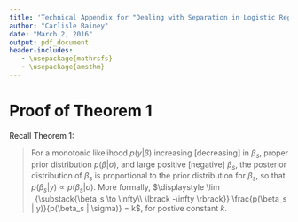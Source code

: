 ```yaml
---
title: 'Technical Appendix for "Dealing with Separation in Logistic Regression Models"'
author: "Carlisle Rainey"
date: "March 2, 2016"
output: pdf_document
header-includes:
   - \usepackage{mathrsfs}
   - \usepackage{amsthm}
---
```


# Proof of Theorem 1

Recall Theorem 1:

> For a monotonic likelihood $p(y | \beta)$ increasing [decreasing] in $\beta_s$, proper prior distribution $p(\beta | \sigma)$, and large positive [negative] $\beta_s$, the posterior distribution of $\beta_s$ is proportional to the prior distribution for $\beta_s$, so that $p(\beta_s | y) \propto p(\beta_s | \sigma)$. 
More formally, $\displaystyle \lim _{\substack{\beta_s \to \infty\\ \lbrack -\infty \rbrack}} \frac{p(\beta_s | y)}{p(\beta_s | \sigma)} = k$, for postive constant $k$.

\begin{proof}
Due to separation, $p(y|\beta)$ is monotonic increasing in $\beta_s$ to a limit $\underline{\mathscr{L}}$, so that $\displaystyle \lim_{\beta_s \to \infty} p(y | \beta_s) = \underline{\mathscr{L}}$. By Bayes' rule, 
\begin{equation*}
p(\beta | y) = \dfrac{p(y | \beta)p(\beta | \sigma)}{\int\limits_{-\infty}^{\infty}p(y | \beta)p(\beta | \sigma)d\beta} = \dfrac{p(y | \beta)p(\beta | \sigma)}{\underbrace{p(y | \sigma)}_{\text{constant w.r.t. }\beta}}. 
\end{equation*}
Integrating out the other parameters $\beta_{-s} = \langle \beta_{cons}, \beta_1, \beta_2, ..., \beta_k \rangle$ to obtain the posterior distribution of $\beta_s$, 
\begin{equation}\label{eqn:int-post}
p(\beta_s | y) = \dfrac{\int\limits_{-\infty}^{\infty}p(y | \beta)p(\beta | \sigma)d\beta_{-s}}{p(y | \sigma)}, 
\end{equation}
and the prior distribution of $\beta_s$, 
\begin{equation*}
p(\beta_s | \sigma) = \int\limits_{-\infty}^{\infty}p(\beta | \sigma)d\beta_{-s}.
\end{equation*}
Notice that $p(\beta_s | y) \propto p(\beta_s | \sigma)$ iff $\dfrac{p(\beta_s | y)}{p(\beta_s | \sigma)} = k$, where the constant $k \neq 0$. Thus, Theorem \ref{thm:impact} implies that
\begin{equation*}
\lim _{\beta_s \to \infty} \dfrac{p(\beta_s | y)}{p(\beta_s | \sigma)} = k
\end{equation*}
Substituting in Equation \ref{eqn:int-post},
\begin{equation*}
\lim _{\beta_s \to \infty} \dfrac{\frac{\int\limits_{-\infty}^{\infty}p(y | \beta)p(\beta | \sigma)d\beta_{-s}}{p(y | \sigma)}}{p(\beta_s | \sigma)} = k.
\end{equation*}
Multiplying both sides by $p(y | \sigma)$, which is constant with respect to $\beta$, 
\begin{equation*}
\lim _{\beta_s \to \infty} \dfrac{\int\limits_{-\infty}^{\infty}p(y | \beta)p(\beta | \sigma)d\beta_{-s}}{p(\beta_s | \sigma)} = kp(y | \sigma).
\end{equation*}
Setting $\int\limits_{-\infty}^{\infty}p(y | \beta)p(\beta | \sigma)d\beta_{-s} = p(y | \beta_s) p(\beta_s | \sigma)$, 
\begin{equation*}
\lim _{\beta_s \to \infty} \dfrac{p(y | \beta_s) p(\beta_s | \sigma)}{ p(\beta_s | \sigma)} = kp(y | \sigma).
\end{equation*}
Canceling $p(\beta_s | \sigma)$ in the numerator and denominator,
\begin{equation*}
\lim _{\beta_s \to \infty} p(y | \beta_s) = kp(y | \sigma).
\end{equation*}
Recalling that $\displaystyle \lim_{\beta_s \to \infty} p(y | \beta) = \underline{\mathscr{L}}$ and substituting,
\begin{equation*}
\underline{\mathscr{L}}= kp(y | \sigma),
\end{equation*}
which implies that $k = \dfrac{p(y | \sigma)}{\underline{\mathscr{L}}}$, which is a positive constant.
\end{proof}
